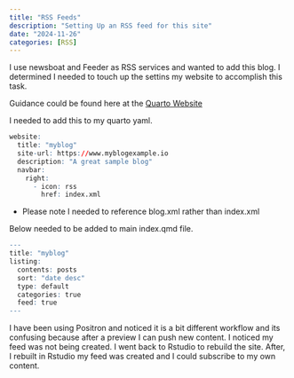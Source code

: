 ```yaml
---
title: "RSS Feeds"
description: "Setting Up an RSS feed for this site"
date: "2024-11-26"
categories: [RSS]
---
```


I use newsboat and Feeder as RSS services and wanted to add this blog. I determined I needed to touch up the settins my website to accomplish this task.

Guidance could be found here at the [Quarto Website](https://quarto.org/docs/websites/website-blog.html#rss-feed "Find more information")

I needed to add this to my quarto yaml.

```r
website:
  title: "myblog"
  site-url: https://www.myblogexample.io
  description: "A great sample blog"
  navbar:
    right:
      - icon: rss
        href: index.xml
```

-   Please note I needed to reference blog.xml rather than index.xml

Below needed to be added to main index.qmd file.

```r

---
title: "myblog"
listing:
  contents: posts
  sort: "date desc"
  type: default
  categories: true
  feed: true
---

```

I have been using Positron and noticed it is a bit different workflow and its confusing because after a preview I can push new content. I noticed my feed was not being created. I went back to Rstudio to rebuild the site. After, I rebuilt in Rstudio my feed was created and I could subscribe to my own content.